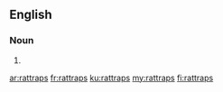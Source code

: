 {{also|rat traps}}
==English==

===Noun===
{{head|en|noun plural form}}

# {{plural of|rattrap|lang=en}}

[[ar:rattraps]]
[[fr:rattraps]]
[[ku:rattraps]]
[[my:rattraps]]
[[fi:rattraps]]